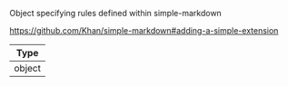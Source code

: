 Object specifying rules defined within simple-markdown

https://github.com/Khan/simple-markdown#adding-a-simple-extension

| Type |
| - |
| object |
